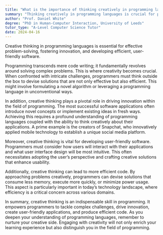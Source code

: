 ```yaml
---
title: "What is the importance of thinking creatively in programming languages?"
summary: "Thinking creatively in programming languages is crucial for problem-solving, innovation, and developing efficient, user-friendly software."
author: "Prof. Daniel White"
degree: "PhD in Human-Computer Interaction, University of Leeds"
tutor_type: "A-Level Computer Science Tutor"
date: 2024-04-16
---
```


Creative thinking in programming languages is essential for effective problem-solving, fostering innovation, and developing efficient, user-friendly software.

Programming transcends mere code writing; it fundamentally revolves around solving complex problems. This is where creativity becomes crucial. When confronted with intricate challenges, programmers must think outside the box to devise solutions that are not only effective but also efficient. This might involve formulating a novel algorithm or leveraging a programming language in unconventional ways.

In addition, creative thinking plays a pivotal role in driving innovation within the field of programming. The most successful software applications often introduce novel concepts or implement existing ideas in fresh ways. Achieving this requires a profound understanding of programming languages coupled with the ability to think creatively about their applications. A prime example is the creators of Snapchat, who innovatively applied mobile technology to establish a unique social media platform.

Moreover, creative thinking is vital for developing user-friendly software. Programmers must consider how users will interact with their applications and what user interface design will be most intuitive. This often necessitates adopting the user’s perspective and crafting creative solutions that enhance usability.

Additionally, creative thinking can lead to more efficient code. By approaching problems creatively, programmers can devise solutions that consume less memory, execute more quickly, or minimize power usage. This aspect is particularly important in today’s technology landscape, where efficiency is a critical concern across various domains.

In summary, creative thinking is an indispensable skill in programming. It empowers programmers to tackle complex challenges, drive innovation, create user-friendly applications, and produce efficient code. As you deepen your understanding of programming languages, remember to nurture your creative side. Engaging with creativity will not only enrich your learning experience but also distinguish you in the field of programming.
    